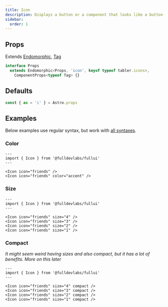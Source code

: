 ```yaml
---
title: Icon
description: Displays a button or a component that looks like a button.
sidebar:
  order: 1
---
```


## Props
Extends [Endomorphic](/guides/endomorphic), [Tag](/components/tag)
```ts
interface Props
  extends Endomorphic<Props, 'icon', keyof typeof tabler.icons>,
    ComponentProps<typeof Tag> {}
```

## Defaults
```ts
const { as = 'i' } = Astro.props
```

## Examples
Below examples use regular syntax, but work with [all syntaxes](/guides/components#syntax).

### Color
```astro live
---
import { Icon } from '@fulldevlabs/fullui'
---

<Icon icon="friends" />
<Icon icon="friends" color="accent" />
```

### Size
```astro live
---
import { Icon } from '@fulldevlabs/fullui'
---

<Icon icon="friends" size="4" />
<Icon icon="friends" size="3" />
<Icon icon="friends" size="2" />
<Icon icon="friends" size="1" />
```

### Compact
*It might seem weird having sizes and also compact, but it has a lot of benefits. More on this later*
```astro live
---
import { Icon } from '@fulldevlabs/fullui'
---

<Icon icon="friends" size="4" compact />
<Icon icon="friends" size="3" compact />
<Icon icon="friends" size="2" compact />
<Icon icon="friends" size="1" compact />
```

